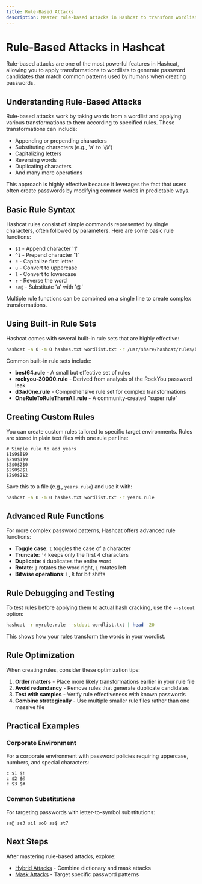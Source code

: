 ```yaml
---
title: Rule-Based Attacks
description: Master rule-based attacks in Hashcat to transform wordlists and dramatically improve password cracking efficiency
---
```


# Rule-Based Attacks in Hashcat

Rule-based attacks are one of the most powerful features in Hashcat, allowing you to apply transformations to wordlists to generate password candidates that match common patterns used by humans when creating passwords.

## Understanding Rule-Based Attacks

Rule-based attacks work by taking words from a wordlist and applying various transformations to them according to specified rules. These transformations can include:

- Appending or prepending characters
- Substituting characters (e.g., 'a' to '@')
- Capitalizing letters
- Reversing words
- Duplicating characters
- And many more operations

This approach is highly effective because it leverages the fact that users often create passwords by modifying common words in predictable ways.

## Basic Rule Syntax

Hashcat rules consist of simple commands represented by single characters, often followed by parameters. Here are some basic rule functions:

- `$1` - Append character '1'
- `^1` - Prepend character '1'
- `c` - Capitalize first letter
- `u` - Convert to uppercase
- `l` - Convert to lowercase
- `r` - Reverse the word
- `sa@` - Substitute 'a' with '@'

Multiple rule functions can be combined on a single line to create complex transformations.

## Using Built-in Rule Sets

Hashcat comes with several built-in rule sets that are highly effective:

```bash
hashcat -a 0 -m 0 hashes.txt wordlist.txt -r /usr/share/hashcat/rules/best64.rule
```

Common built-in rule sets include:

- **best64.rule** - A small but effective set of rules
- **rockyou-30000.rule** - Derived from analysis of the RockYou password leak
- **d3ad0ne.rule** - Comprehensive rule set for complex transformations
- **OneRuleToRuleThemAll.rule** - A community-created "super rule"

## Creating Custom Rules

You can create custom rules tailored to specific target environments. Rules are stored in plain text files with one rule per line:

```
# Simple rule to add years
$1$9$8$9
$2$0$1$9
$2$0$2$0
$2$0$2$1
$2$0$2$2
```

Save this to a file (e.g., `years.rule`) and use it with:

```bash
hashcat -a 0 -m 0 hashes.txt wordlist.txt -r years.rule
```

## Advanced Rule Functions

For more complex password patterns, Hashcat offers advanced rule functions:

- **Toggle case**: `t` toggles the case of a character
- **Truncate**: `'4` keeps only the first 4 characters
- **Duplicate**: `d` duplicates the entire word
- **Rotate**: `}` rotates the word right, `{` rotates left
- **Bitwise operations**: `L`, `R` for bit shifts

## Rule Debugging and Testing

To test rules before applying them to actual hash cracking, use the `--stdout` option:

```bash
hashcat -r myrule.rule --stdout wordlist.txt | head -20
```

This shows how your rules transform the words in your wordlist.

## Rule Optimization

When creating rules, consider these optimization tips:

1. **Order matters** - Place more likely transformations earlier in your rule file
2. **Avoid redundancy** - Remove rules that generate duplicate candidates
3. **Test with samples** - Verify rule effectiveness with known passwords
4. **Combine strategically** - Use multiple smaller rule files rather than one massive file

## Practical Examples

### Corporate Environment

For a corporate environment with password policies requiring uppercase, numbers, and special characters:

```
c $1 $!
c $2 $@
c $3 $#
```

### Common Substitutions

For targeting passwords with letter-to-symbol substitutions:

```
sa@ se3 si1 so0 ss$ st7
```

## Next Steps

After mastering rule-based attacks, explore:

- [Hybrid Attacks](/docs/hashcat/advanced-techniques/hybrid-attacks) - Combine dictionary and mask attacks
- [Mask Attacks](/docs/hashcat/advanced-techniques/mask-attacks) - Target specific password patterns
